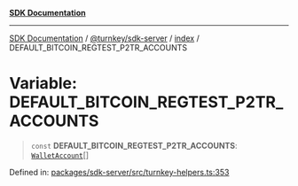 [**SDK Documentation**](../../../../README.mdx)

***

[SDK Documentation](../../../../packages.mdx) / [@turnkey/sdk-server](../../README.mdx) / [index](../README.mdx) / DEFAULT\_BITCOIN\_REGTEST\_P2TR\_ACCOUNTS

# Variable: DEFAULT\_BITCOIN\_REGTEST\_P2TR\_ACCOUNTS

> `const` **DEFAULT\_BITCOIN\_REGTEST\_P2TR\_ACCOUNTS**: [`WalletAccount`](../interfaces/WalletAccount.mdx)[]

Defined in: [packages/sdk-server/src/turnkey-helpers.ts:353](https://github.com/tkhq/sdk/blob/3a88af7d1d927c6022706911d6af0f92f1440e00/packages/sdk-server/src/turnkey-helpers.ts#L353)
